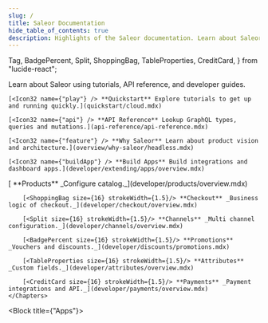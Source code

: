 ```yaml
---
slug: /
title: Saleor Documentation
hide_table_of_contents: true
description: Highlights of the Saleor documentation. Learn about Saleor using tutorials, API reference, and developer guides.
---
```


<style>
  {`
    /* Hack to prevent overflow, not possible to have it on other pages due to position sticky used in TOC */
    main .container {
        position: relative;
        overflow: hidden;
    }
`}
</style>


  Tag,
  BadgePercent,
  Split,
  ShoppingBag,
  TableProperties,
  CreditCard,
} from "lucide-react";

<Tiles />

Learn about Saleor using tutorials, API reference, and developer guides.

<CardGrid>

    [<Icon32 name={"play"} /> **Quickstart** Explore tutorials to get up and running quickly.](quickstart/cloud.mdx)

    [<Icon32 name={"api"} /> **API Reference** Lookup GraphQL types, queries and mutations.](api-reference/api-reference.mdx)

    [<Icon32 name={"feature"} /> **Why Saleor** Learn about product vision and architecture.](overview/why-saleor/headless.mdx)

    [<Icon32 name={"buildApp"} /> **Build Apps** Build integrations and dashboard apps.](developer/extending/apps/overview.mdx)

</CardGrid>

<Block title="Core Concepts" >
    <Chapters >
        [<Tag size={16} strokeWidth={1.5}/> **Products** _Configure catalog._](developer/products/overview.mdx)

        [<ShoppingBag size={16} strokeWidth={1.5}/> **Checkout** _Business logic of checkout._](developer/checkout/overview.mdx)

        [<Split size={16} strokeWidth={1.5}/> **Channels** _Multi channel configuration._](developer/channels/overview.mdx)

        [<BadgePercent size={16} strokeWidth={1.5}/> **Promotions** _Vouchers and discounts._](developer/discounts/promotions.mdx)

        [<TableProperties size={16} strokeWidth={1.5}/> **Attributes** _Custom fields._](developer/attributes/overview.mdx)

        [<CreditCard size={16} strokeWidth={1.5}/> **Payments** _Payment integrations and API._](developer/payments/overview.mdx)
    </Chapters>

</Block>

<Block title={"Apps"}>
  <Apps />
</Block>
